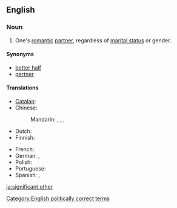 ==English==

===Noun===
{{en-noun|sg=[[significant]] [[other]]}}

# {{informal}} One's [[romantic]] [[partner]], regardless of [[marital status]] or gender.

====Synonyms====
* [[better half]]
* [[partner]]

====Translations====
{{trans-top|romantic partner, regardless of marital status}}
* [[Catalan]]: {{t|ca|parella|f}}
* Chinese:
*: Mandarin: {{t|zh|對象|sc=Hani}}, {{t|zh|对象|tr=duìxiàng|sc=Hani}}, {{t|zh|愛人|sc=Hani}}, {{t|zh|爱人|tr=àiren|sc=Hani}}
* Dutch: {{t-|nl|wederhelft|m|f}}
* Finnish: {{t|fi|rakas}}
{{trans-mid}}
* French: {{t+|fr|moitié|f}} {{qualifier|literary}}
* German: {{t|de|Lebensgefährte|m}}, {{t|de|Lebensgefährtin|f}}
* Polish: {{t|pl|sympatia|f}}
* Portuguese: {{t|pt|cara-metade|f}}
* Spanish: {{t|es|novio|m}}, {{t|es|novia|f}}
{{trans-bottom}}

[[Category:English politically correct terms]]

[[ja:significant other]]